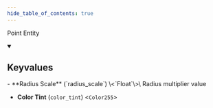 ```yaml
---
hide_table_of_contents: true
---
```


Point Entity



<details open>
<summary><h2>Keyvalues</h2></summary>
- **Radius Scale** (`radius_scale`) \<`Float`\>\
Radius multiplier value

- **Color Tint** (`color_tint`) \<`Color255`\>


 </details>

